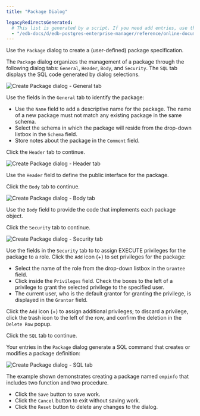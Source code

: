 ```yaml
---
title: "Package Dialog"

legacyRedirectsGenerated:
  # This list is generated by a script. If you need add entries, use the `legacyRedirects` key.
  - "/edb-docs/d/edb-postgres-enterprise-manager/reference/online-documentation/8.0/package_dialog.html"
---
```


<div id="package_dialog" class="registered_link"></div>

Use the `Package` dialog to create a (user-defined) package specification.

The `Package` dialog organizes the management of a package through the following dialog tabs: `General`, `Header`, `Body`, and `Security`. The `SQL` tab displays the SQL code generated by dialog selections.

![Create Package dialog - General tab](../../images/package_general.png)

Use the fields in the `General` tab to identify the package:

-   Use the `Name` field to add a descriptive name for the package. The name of a new package must not match any existing package in the same schema.
-   Select the schema in which the package will reside from the drop-down listbox in the `Schema` field.
-   Store notes about the package in the `Comment` field.

Click the `Header` tab to continue.

![Create Package dialog - Header tab](../../images/package_header.png)

Use the `Header` field to define the public interface for the package.

Click the `Body` tab to continue.

![Create Package dialog - Body tab](../../images/package_body.png)

Use the `Body` field to provide the code that implements each package object.

Click the `Security` tab to continue.

![Create Package dialog - Security tab](../../images/package_security.png)

Use the fields in the `Security` tab to to assign EXECUTE privileges for the package to a role. Click the `Add` icon (+) to set privileges for the package:

-   Select the name of the role from the drop-down listbox in the `Grantee` field.
-   Click inside the `Privileges` field. Check the boxes to the left of a privilege to grant the selected privilege to the specified user.
-   The current user, who is the default grantor for granting the privilege, is displayed in the `Grantor` field.

Click the `Add` icon (+) to assign additional privileges; to discard a privilege, click the trash icon to the left of the row, and confirm the deletion in the `Delete Row` popup.

Click the `SQL` tab to continue.

Your entries in the `Package` dialog generate a SQL command that creates or modifies a package definition:

![Create Package dialog - SQL tab](../../images/package_sql.png)

The example shown demonstrates creating a package named `empinfo` that includes two function and two procedure.

-   Click the `Save` button to save work.
-   Click the `Cancel` button to exit without saving work.
-   Click the `Reset` button to delete any changes to the dialog.
